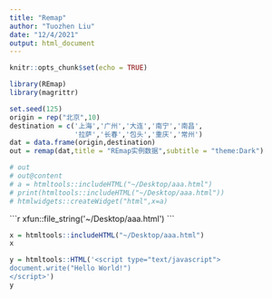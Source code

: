 ```yaml
---
title: "Remap"
author: "Tuozhen Liu"
date: "12/4/2021"
output: html_document
---
```


```r
knitr::opts_chunk$set(echo = TRUE)
```

```r
library(REmap)
library(magrittr)

set.seed(125)
origin = rep("北京",10)
destination = c('上海','广州','大连','南宁','南昌',
                '拉萨','长春','包头','重庆','常州')
dat = data.frame(origin,destination)
out = remap(dat,title = "REmap实例数据",subtitle = "theme:Dark")

# out
# out@content
# a = htmltools::includeHTML("~/Desktop/aaa.html")
# print(htmltools::includeHTML("~/Desktop/aaa.html"))
# htmlwidgets::createWidget("html",x=a)
```

````{=html}

```r
xfun::file_string('~/Desktop/aaa.html')
```
````


```r
x = htmltools::includeHTML("~/Desktop/aaa.html")
x
```

```r
y = htmltools::HTML('<script type="text/javascript">
document.write("Hello World!")
</script>')
y
```

